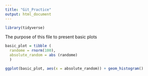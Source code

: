 ```yaml
---
title: "Git_Practice"
output: html_document
---
```


```r
library(tidyverse)
```
The purpose of this file to present basic plots
```r

basic_plot = tibble (
  randome = rnorm(100), 
  absolute_random = abs (randome)
  )
```
```r
ggplot(basic_plot, aes(x = absolute_random)) + geom_histogram()
```


